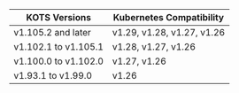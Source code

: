 | KOTS Versions          | Kubernetes Compatibility    |
|------------------------|-----------------------------|
| v1.105.2 and later     | v1.29, v1.28, v1.27, v1.26  |
| v1.102.1 to v1.105.1   | v1.28, v1.27, v1.26         |
| v1.100.0 to v1.102.0   | v1.27, v1.26                |
| v1.93.1 to v1.99.0     | v1.26                       |
